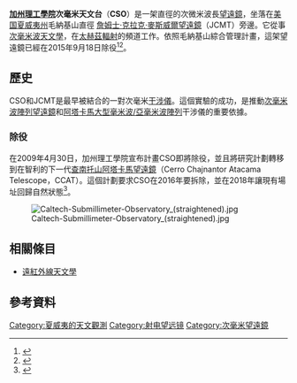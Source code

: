 {{Infobox telescope
| coords = {{Coord|19|49|21|N|155|28|34|W|display=inline,title}}
| wavelength   = 1300－350 [[µm|µm]]
| built        = 1985
| first_light  = 1986
}}
'''[[加州理工學院|加州理工學院]]次毫米天文台'''（'''CSO'''）是一架直徑{{convert|10.4|m|ft|adj=on|sp=us}}的次微米波長[[望遠鏡|望遠鏡]]，坐落在[[美国|美国]][[夏威夷州|夏威夷州]]毛納基山直徑{{convert|15|m|ft|adj=on|sp=us}} [[詹姆士·克拉克·麥斯威爾望遠鏡|詹姆士·克拉克·麥斯威爾望遠鏡]]（JCMT）旁邊。它從事[[次毫米波天文學|次毫米波天文學]]，在[[太赫茲輻射|太赫茲輻射]]的頻道工作。依照毛納基山綜合管理計畫，這架望遠鏡已經在2015年9月18日除役<ref>{{cite web|title=Third Maunakea observatory set for decommissioning|url=http://www.hawaii.edu/news/2015/10/21/third-maunakea-observatory-set-for-decommissioning/|website=University of Hawaii News|publisher=University of Hawaii|accessdate=3 December 2015|archive-date=2016-11-04|archive-url=https://web.archive.org/web/20161104223644/http://www.hawaii.edu/news/2015/10/21/third-maunakea-observatory-set-for-decommissioning/|dead-url=no}}</ref><ref>{{Cite web |url=http://www.cso.caltech.edu/ |title=存档副本 |accessdate=2016-05-04 |archive-date=2016-03-26 |archive-url=https://web.archive.org/web/20160326052827/http://cso.caltech.edu/ |dead-url=no }}</ref>。

== 歷史 ==
CSO和JCMT是最早被結合的一對次毫米[[干涉測量術|干涉儀]]。這個實驗的成功，是推動[[次毫米波陣列望遠鏡|次毫米波陣列望遠鏡]]和[[阿塔卡馬大型毫米波/亞毫米波陣列|阿塔卡馬大型毫米波/亞毫米波陣列]]干涉儀的重要依據。

=== 除役 ===
在2009年4月30日，加州理工學院宣布計畫CSO即將除役，並且將研究計劃轉移到在智利的下一代[[查南托山阿塔卡馬望遠鏡|查南托山阿塔卡馬望遠鏡]]（Cerro Chajnantor Atacama Telescope，CCAT）。這個計劃要求CSO在2016年要拆除，並在2018年讓現有場址回歸自然狀態<ref>{{cite press release |url=http://mr.caltech.edu/press_releases/13256 |title=Caltech Submillimeter Observatory in Hawaii to be Decommissioned |publisher=Caltech.edu |date=April 30, 2009 |accessdate=December 22, 2010 |deadurl=yes |archiveurl=https://web.archive.org/web/20100610094518/http://mr.caltech.edu/press_releases/13256 |archivedate=2010年6月10日 }}</ref>。

[[Image:Caltech-Submillimeter-Observatory_(straightened).jpg|thumb]]

== 相關條目 ==
* [[遠紅外線天文學|遠紅外線天文學]]

== 參考資料 ==
{{reflist}}
{{Radio astronomy}}

[[Category:夏威夷的天文觀測|Category:夏威夷的天文觀測]]
[[Category:射电望远镜|Category:射电望远镜]]
[[Category:次毫米望遠鏡|Category:次毫米望遠鏡]]

{{observatory-stub}}